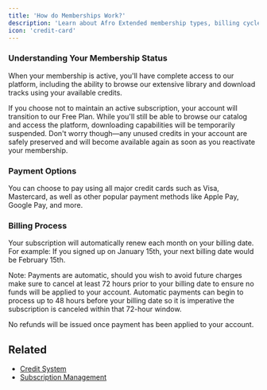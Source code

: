 ```yaml
---
title: 'How do Memberships Work?'
description: 'Learn about Afro Extended membership types, billing cycles, and credit system'
icon: 'credit-card'
---
```


### Understanding Your Membership Status

When your membership is active, you'll have complete access to our platform, including the ability to browse our extensive library and download tracks using your available credits.

If you choose not to maintain an active subscription, your account will transition to our Free Plan. While you'll still be able to browse our catalog and access the platform, downloading capabilities will be temporarily suspended. Don't worry though—any unused credits in your account are safely preserved and will become available again as soon as you reactivate your membership.

### Payment Options

You can choose to pay using all major credit cards such as Visa, Mastercard, as well as other popular payment methods like Apple Pay, Google Pay, and more.

### Billing Process

Your subscription will automatically renew each month on your billing date. For example: If you signed up on January 15th, your next billing date would be February 15th. 

Note: Payments are automatic, should you wish to avoid future charges make sure to cancel at least 72 hours prior to your billing date to ensure no funds will be applied to your account. Automatic payments can begin to process up to 48 hours before your billing date so it is imperative the subscription is canceled within that 72-hour window.

No refunds will be issued once payment has been applied to your account.



## Related
- [Credit System](/credits/how-credits-work)
- [Subscription Management](/user-management/subscription)


